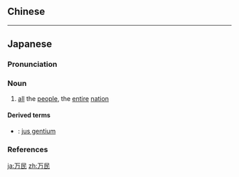 {{also|萬民}}
==Chinese==
{{zh-see|萬民}}

----

==Japanese==
{{ja-kanjitab|ばん|みん|yomi=o}}

===Pronunciation===
{{ja-pron|yomi=o|ばんみん|acc=0|acc_ref=DJR|acc2=3|acc2_ref=DJR}}

===Noun===
{{ja-noun|kyu=萬民|ばんみん}}

# [[all]] the [[people]], the [[entire]] [[nation]]

====Derived terms====
* {{ja-r|万民法|ばんみんほう}}: [[jus gentium]]

===References===
<references/>

[[ja:万民]]
[[zh:万民]]